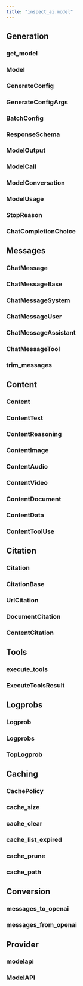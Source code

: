 ```yaml
---
title: "inspect_ai.model"
---
```


## Generation

### get_model
### Model
### GenerateConfig
### GenerateConfigArgs
### BatchConfig
### ResponseSchema
### ModelOutput
### ModelCall
### ModelConversation
### ModelUsage
### StopReason
### ChatCompletionChoice

## Messages

### ChatMessage
### ChatMessageBase
### ChatMessageSystem
### ChatMessageUser
### ChatMessageAssistant
### ChatMessageTool
### trim_messages

## Content

### Content
### ContentText
### ContentReasoning
### ContentImage
### ContentAudio
### ContentVideo
### ContentDocument
### ContentData
### ContentToolUse

## Citation

### Citation
### CitationBase
### UrlCitation
### DocumentCitation
### ContentCitation

## Tools

### execute_tools
### ExecuteToolsResult

## Logprobs

### Logprob
### Logprobs
### TopLogprob

## Caching

### CachePolicy
### cache_size
### cache_clear
### cache_list_expired
### cache_prune
### cache_path

## Conversion

### messages_to_openai
### messages_from_openai

## Provider

### modelapi
### ModelAPI



